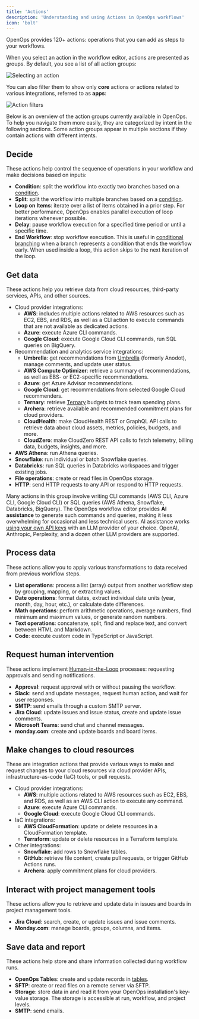 ```yaml
---
title: 'Actions'
description: 'Understanding and using Actions in OpenOps workflows'
icon: 'bolt'
---
```


OpenOps provides 120+ actions: operations that you can add as steps to your workflows.

When you select an action in the workflow editor, actions are presented as groups. By default, you see a list of all action groups:

![Selecting an action](/images/workflow-editor-select-action.png)

You can also filter them to show only **core** actions or actions related to various integrations, referred to as **apps**:

![Action filters](/images/worklow-editor-actions-filter.png)

Below is an overview of the action groups currently available in OpenOps. To help you navigate them more easily, they are categorized by intent in the following sections. Some action groups appear in multiple sections if they contain actions with different intents.

## Decide

These actions help control the sequence of operations in your workflow and make decisions based on inputs:

* **Condition**: split the workflow into exactly two branches based on a [condition](/workflow-management/conditional-branching/).
* **Split**: split the workflow into multiple branches based on a [condition](/workflow-management/conditional-branching/).
* **Loop on Items**: iterate over a list of items obtained in a prior step. For better performance, OpenOps enables parallel execution of loop iterations whenever possible.
* **Delay**: pause workflow execution for a specified time period or until a specific time.
* **End Workflow**: stop workflow execution. This is useful in [conditional branching](/workflow-management/conditional-branching/) when a branch represents a condition that ends the workflow early. When used inside a loop, this action skips to the next iteration of the loop.

## Get data

These actions help you retrieve data from cloud resources, third-party services, APIs, and other sources.

* Cloud provider integrations:
    * **AWS**: includes multiple actions related to AWS resources such as EC2, EBS, and RDS, as well as a CLI action to execute commands that are not available as dedicated actions.
    * **Azure**: execute Azure CLI commands.
    * **Google Cloud**: execute Google Cloud CLI commands, run SQL queries on BigQuery.
* Recommendation and analytics service integrations:
    * **Umbrella**: get recommendations from [Umbrella](https://umbrellacost.com/) (formerly Anodot), manage comments, and update user status.
    * **AWS Compute Optimizer**: retrieve a summary of recommendations, as well as EBS- or EC2-specific recommendations.
    * **Azure**: get Azure Advisor recommendations.
    * **Google Cloud**: get recommendations from selected Google Cloud recommenders.
    * **Ternary**: retrieve [Ternary](https://ternary.app/) budgets to track team spending plans.
    * **Archera**: retrieve available and recommended commitment plans for cloud providers.
    * **CloudHealth**: make CloudHealth REST or GraphQL API calls to retrieve data about cloud assets, metrics, policies, budgets, and more.
    * **CloudZero**: make CloudZero REST API calls to fetch telemetry, billing data, budgets, insights, and more.
* **AWS Athena**: run Athena queries.
* **Snowflake**: run individual or batch Snowflake queries.
* **Databricks**: run SQL queries in Databricks workspaces and trigger existing jobs.
* **File operations**: create or read files in OpenOps storage.
* **HTTP**: send HTTP requests to any API or respond to HTTP requests.

Many actions in this group involve writing CLI commands (AWS CLI, Azure CLI, Google Cloud CLI) or SQL queries (AWS Athena, Snowflake, Databricks, BigQuery). The OpenOps workflow editor provides **AI assistance** to generate such commands and queries, making it less overwhelming for occasional and less technical users. AI assistance works [using your own API keys](/cloud-access/llm-connections) with an LLM provider of your choice. OpenAI, Anthropic, Perplexity, and a dozen other LLM providers are supported.

## Process data

These actions allow you to apply various transformations to data received from previous workflow steps.

* **List operations**: process a list (array) output from another workflow step by grouping, mapping, or extracting values.
* **Date operations**: format dates, extract individual date units (year, month, day, hour, etc.), or calculate date differences.
* **Math operations**: perform arithmetic operations, average numbers, find minimum and maximum values, or generate random numbers.
* **Text operations**: concatenate, split, find and replace text, and convert between HTML and Markdown.
* **Code**: execute custom code in TypeScript or JavaScript.

## Request human intervention

These actions implement [Human-in-the-Loop](/workflow-management/human-in-the-loop/) processes: requesting approvals and sending notifications.

* **Approval**: request approval with or without pausing the workflow.
* **Slack**: send and update messages, request human action, and wait for user responses.
* **SMTP**: send emails through a custom SMTP server.
* **Jira Cloud**: update issues and issue status, create and update issue comments.
* **Microsoft Teams**: send chat and channel messages.
* **monday.com**: create and update boards and board items.

## Make changes to cloud resources

These are integration actions that provide various ways to make and request changes to your cloud resources via cloud provider APIs, infrastructure-as-code (IaC) tools, or pull requests.

* Cloud provider integrations:
    * **AWS**: multiple actions related to AWS resources such as EC2, EBS, and RDS, as well as an AWS CLI action to execute any command.
    * **Azure**: execute Azure CLI commands.
    * **Google Cloud**: execute Google Cloud CLI commands.
* IaC integrations:
    * **AWS CloudFormation**: update or delete resources in a CloudFormation template.
    * **Terraform**: update or delete resources in a Terraform template.
* Other integrations:
    * **Snowflake**: add rows to Snowflake tables.
    * **GitHub**: retrieve file content, create pull requests, or trigger GitHub Actions runs.
    * **Archera**: apply commitment plans for cloud providers.

## Interact with project management tools

These actions allow you to retrieve and update data in issues and boards in project management tools.

* **Jira Cloud**: search, create, or update issues and issue comments.
* **Monday.com**: manage boards, groups, columns, and items.

## Save data and report

These actions help store and share information collected during workflow runs.

* **OpenOps Tables**: create and update records in [tables](/reporting-analytics/tables/).
* **SFTP**: create or read files on a remote server via SFTP.
* **Storage**: store data in and read it from your OpenOps installation's key-value storage. The storage is accessible at run, workflow, and project levels.
* **SMTP**: send emails.
